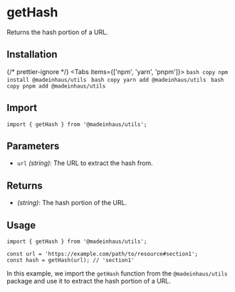 # getHash

Returns the hash portion of a URL.

## Installation


{/* prettier-ignore */}
<Tabs items={['npm', 'yarn', 'pnpm']}>
    <Tab>
        ```bash copy
        npm install @madeinhaus/utils
        ```
    </Tab>
    <Tab>
        ```bash copy
        yarn add @madeinhaus/utils
        ```
    </Tab>
    <Tab>
        ```bash copy
        pnpm add @madeinhaus/utils
        ```
    </Tab>
</Tabs>

## Import

```tsx copy
import { getHash } from '@madeinhaus/utils';
```

## Parameters

- `url` _(string)_: The URL to extract the hash from.

## Returns
- _(string)_: The hash portion of the URL.

## Usage

```tsx copy showLineNumbers
import { getHash } from '@madeinhaus/utils';

const url = 'https://example.com/path/to/resource#section1';
const hash = getHash(url); // 'section1'
```

In this example, we import the `getHash` function from the `@madeinhaus/utils` package and use it to extract the hash portion of a URL.